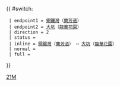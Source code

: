 {{ #switch: {{{format|}}}
  | endpoint1 = [[銅鑼灣]]（[[蘭芳道]]）
  | endpoint2 = [[大坑 (香港)|大坑]]（[[龍華花園]]）
  | direction = 2
  | status = 
  | inline = [[銅鑼灣]]（[[蘭芳道]]） ↔ [[大坑 (香港)|大坑]]（[[龍華花園]]）
  | normal =
  | full =
}}<noinclude>[[Category:港島專線小巴路線模板|21M]]</noinclude>
